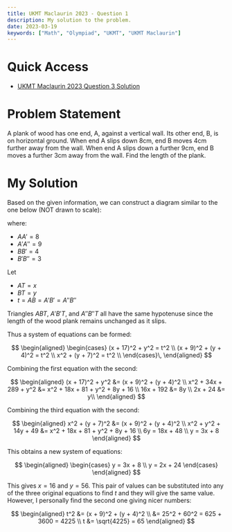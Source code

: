 ```yaml
---
title: UKMT Maclaurin 2023 - Question 1
description: My solution to the problem.
date: 2023-03-19
keywords: ["Math", "Olympiad", "UKMT", "UKMT Maclaurin"]
---
```


# Quick Access

- [UKMT Maclaurin 2023 Question 3 Solution](https://timthedev07.vercel.app/blog/math-and-science/maclaurin-2023-q3)

# Problem Statement

A plank of wood has one end, A, against a vertical wall. Its other end, B, is on horizontal ground. When end A slips down 8cm, end B moves 4cm further away from the wall. When end A slips down a further 9cm, end B moves a further 3cm away from the wall. Find the length of the plank.

# My Solution

Based on the given information, we can construct a diagram similar to the one below (NOT drawn to scale):

<SizedImage alt="" src="https://raw.githubusercontent.com/timthedev07/my-website/dev/assets/maclaurin2023/Q1-1.png" width="1130" height="769" />


where:

- $AA' = 8$
- $A'A'' = 9$
- $BB' = 4$
- $B'B'' = 3$

Let

- $AT = x$
- $BT = y$
- $t = AB = A'B' = A''B''$

<SizedImage alt="" src="https://raw.githubusercontent.com/timthedev07/my-website/dev/assets/maclaurin2023/Q1-1-labeled.png" width="1058" height="810" />


Triangles $ABT$, $A'B'T$, and $A''B''T$ all have the same hypotenuse since the length
of the wood plank remains unchanged as it slips.

Thus a system of equations can be formed:

$$
\begin{aligned}
  \begin{cases}
    (x + 17)^2 + y^2 = t^2 \\
    (x + 9)^2 + (y + 4)^2 = t^2 \\
    x^2 + (y + 7)^2 = t^2 \\
  \end{cases}\,
\end{aligned}
$$

Combining the first equation with the second:

$$
\begin{aligned}
(x + 17)^2 + y^2 &= (x + 9)^2 + (y + 4)^2 \\
x^2 + 34x + 289 + y^2 &= x^2 + 18x + 81 + y^2 + 8y + 16 \\
16x + 192 &= 8y \\
2x + 24 &= y\\
\end{aligned}
$$

Combining the third equation with the second:

$$
\begin{aligned}
x^2 + (y + 7)^2 &= (x + 9)^2 + (y + 4)^2 \\
x^2 + y^2 + 14y + 49 &= x^2 + 18x + 81 + y^2 + 8y + 16 \\
6y = 18x + 48 \\
y = 3x + 8
\end{aligned}
$$

This obtains a new system of equations:

$$
\begin{aligned}
  \begin{cases}
    y = 3x + 8 \\
    y = 2x + 24
  \end{cases}
\end{aligned}
$$

This gives $x = 16$ and $y = 56$. This pair of values can be substituted into any of the three original equations to find $t$ and they will give the same value. However, I personally find the second one giving nicer numbers:

$$
\begin{aligned}
t^2 &= (x + 9)^2 + (y + 4)^2 \\
&= 25^2 + 60^2 = 625 + 3600 = 4225 \\
t &= \sqrt{4225} = 65
\end{aligned}
$$
